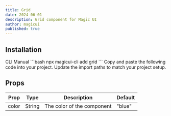 ```yaml
---
title: Grid
date: 2024-06-01
description: Grid component for Magic UI
author: magicui
published: true
---
```


<ComponentPreview name="grid-demo" />

## Installation

<Tabs defaultValue="cli">
  <TabsList>
    <TabsTrigger value="cli">CLI</TabsTrigger>
    <TabsTrigger value="manual">Manual</TabsTrigger>
  </TabsList>
  <TabsContent value="cli">```bash npx magicui-cli add grid ```</TabsContent>
  <TabsContent value="manual">
    <Steps>
      <Step>Copy and paste the following code into your project.</Step>
      <ComponentSource name="grid" />
      <Step>Update the import paths to match your project setup.</Step>
    </Steps>
  </TabsContent>
</Tabs>

<ComponentSource name="grid" />

## Props

| Prop  | Type   | Description                | Default |
| ----- | ------ | -------------------------- | ------- |
| color | String | The color of the component | "blue"  |
